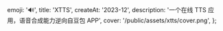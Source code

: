   emoji: '🔊',
  title: 'XTTS',
  createAt: '2023-12',
  description: '一个在线 TTS 应用，语音合成能力逆向自豆包 APP',
  cover: '/public/assets/xtts/cover.png',
};
